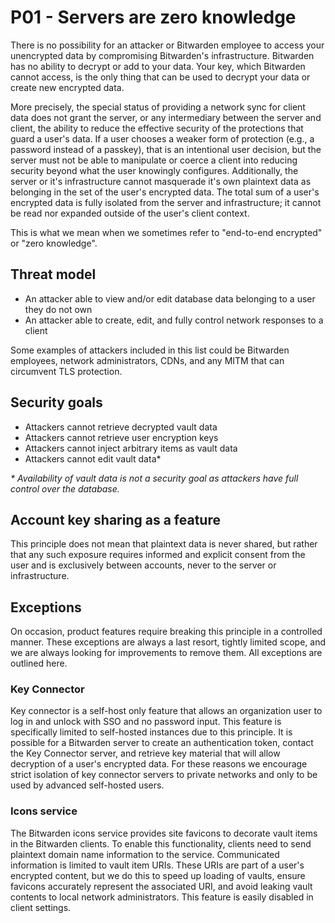 # P01 - Servers are zero knowledge

There is no possibility for an attacker or Bitwarden employee to access your unencrypted data by
compromising Bitwarden's infrastructure. Bitwarden has no ability to decrypt or add to your data.
Your key, which Bitwarden cannot access, is the only thing that can be used to decrypt your data or
create new encrypted data.

More precisely, the special status of providing a network sync for client data does not grant the
server, or any intermediary between the server and client, the ability to reduce the effective
security of the protections that guard a user's data. If a user chooses a weaker form of protection
(e.g., a password instead of a passkey), that is an intentional user decision, but the server must
not be able to manipulate or coerce a client into reducing security beyond what the user knowingly
configures. Additionally, the server or it's infrastructure cannot masquerade it's own plaintext
data as belonging in the set of the user's encrypted data. The total sum of a user's encrypted data
is fully isolated from the server and infrastructure; it cannot be read nor expanded outside of the
user's client context.

This is what we mean when we sometimes refer to "end-to-end encrypted" or "zero knowledge".

## Threat model

- An attacker able to view and/or edit database data belonging to a user they do not own
- An attacker able to create, edit, and fully control network responses to a client

Some examples of attackers included in this list could be Bitwarden employees, network
administrators, CDNs, and any MITM that can circumvent TLS protection.

## Security goals

- Attackers cannot retrieve decrypted vault data
- Attackers cannot retrieve user encryption keys
- Attackers cannot inject arbitrary items as vault data
- Attackers cannot edit vault data\*

_\* Availability of vault data is not a security goal as attackers have full
control over the database._

## Account key sharing as a feature

This principle does not mean that plaintext data is never shared, but rather that any such exposure
requires informed and explicit consent from the user and is exclusively between accounts, never to
the server or infrastructure.

## Exceptions

On occasion, product features require breaking this principle in a controlled manner. These
exceptions are always a last resort, tightly limited scope, and we are always looking for
improvements to remove them. All exceptions are outlined here.

### Key Connector

Key connector is a self-host only feature that allows an organization user to log in and unlock with
SSO and no password input. This feature is specifically limited to self-hosted instances due to this
principle. It is possible for a Bitwarden server to create an authentication token, contact the Key
Connector server, and retrieve key material that will allow decryption of a user's encrypted data.
For these reasons we encourage strict isolation of key connector servers to private networks and
only to be used by advanced self-hosted users.

### Icons service

The Bitwarden icons service provides site favicons to decorate vault items in the Bitwarden clients.
To enable this functionality, clients need to send plaintext domain name information to the service.
Communicated information is limited to vault item URIs. These URIs are part of a user's encrypted
content, but we do this to speed up loading of vaults, ensure favicons accurately represent the
associated URI, and avoid leaking vault contents to local network administrators. This feature is
easily disabled in client settings.
